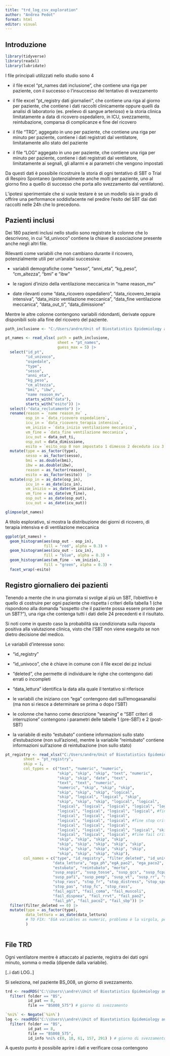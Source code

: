 ```yaml
---
title: "trd_log_csv_exploration"
author: "Andrea Pedot"
format: html
editor: visual
---
```


## Introduzione

```r
library(tidyverse)
library(readxl)
library(lubridate)
```

I file principali utilizzati nello studio sono 4

-   il file excel "pt_names dati inclusione", che contiene una riga per paziente, con il successo o l'insuccesso del tentativo di svezzamento

-   il file excel "pt_registry dati giornalieri", che contiene una riga al giorno per paziente, che contiene i dati raccolti clinicamente oppure quelli da analisi di laboratorio (es. prelievo di sangue arterioso) e la storia clinica limitatamente a data di ricovero ospedaliero, in ICU, svezzamento, reintubazione, comparsa di complicanze e fine del ricovero

-   il file "TRD", aggegato in uno per paziente, che contiene una riga per minuto per paziente, contiene i dati registrati dal ventilatore, limitatamente allo stato del paziente

-   il file "LOG" aggegato in uno per paziente, che contiene una riga per minuto per paziente, contiene i dati registrati dal ventilatore, limitatamente ai segnali, gli allarmi e ai parametri che vengono impostati

Da questi dati è possibile ricostruire la storia di ogni tentativo di SBT o Trial di Respiro Spontaneo (potenzialmente anche molti per paziente, uno al giorno fino a quello di successo che porta allo svezzamento dal ventilatore).

L'ipotesi sperimentale che si vuole testare è se un modello sia in grado di offrire una performance soddisfacente nel predire l'esito del SBT dai dati raccolti nelle 24h che lo precedono.

## Pazienti inclusi

Dei 180 pazienti inclusi nello studio sono registrate le colonne che lo descrivono, in cui "id_univoco" contiene la chiave di associazione presente anche negli altri file.

Rilevanti come variabili che non cambiano durante il ricovero, potenzialmente utili per un'analisi successiva:

-   variabili demografiche come "sesso", "anni_eta", "kg_peso", "cm_altezza", "bmi" e "ibw"

-   le ragioni d'inizio della ventilazione meccanica in "name reason_mv"

-   date rilevanti come "data_ricovero ospedaliero", "data_ricovero_terapia intensiva", "data_inizio ventilazione meccanica", "data_fine ventilazione meccanica", "data_out_ti", "data_dimissione"

Mentre le altre colonne contengono variabili ridondanti, derivate oppure disponibili solo alla fine del ricovero del paziente.

```r
path_inclusione <- "C:/Users/andre/Unit of Biostatistics Epidemiology and Public Health/LEMBS - Weaning Study/Driving p e Weaning/pt_names dati inclusione.xlsx"

pt_names <- read_xlsx( path = path_inclusione,
                       sheet = "pt_names",
                       guess_max = 5) |>
  select("id_pt",
         "id_univoco",
         "ospedale",
         "type",
         "sesso",
         "anni_eta",
         "kg_peso",
         "cm_altezza",
         "bmi", "ibw",
         "name reason_mv",
         starts_with("data"),
         starts_with("esito")) |> 
  select(-"data_reclutamento") |> 
  rename(reason = `name reason_mv` ,
         osp_in = `data_ricovero ospedaliero`,
         icu_in = `data_ricovero_terapia intensiva`,
         vm_inizio = `data_inizio ventilazione meccanica`,
         vm_fine = `data_fine ventilazione meccanica`,
         icu_out = data_out_ti,
         osp_out = data_dimissione,
         esito = `esito_osp 0 non impostato 1 dimesso 2 deceduto icu 3 deceduto osp`) |> 
  mutate(type = as_factor(type),
         sesso = as_factor(sesso),
         bmi = as.double(bmi),
         ibw = as.double(ibw),
         reason = as_factor(reason),
         esito = as_factor(esito))  |>
  mutate(osp_in = as_date(osp_in),
         icu_in = as_date(icu_in),
         vm_inizio = as_date(vm_inizio),
         vm_fine = as_date(vm_fine),
         osp_out = as_date(osp_out),
         icu_out = as_date(icu_out))
```

```r
glimpse(pt_names)
```

A titolo esplorativo, si mostra la distribuzione dei giorni di ricovero, di terapia intensiva e di ventilazione meccanica

```r
ggplot(pt_names) +
  geom_histogram(aes(osp_out - osp_in),
                 fill = "red", alpha = 0.3) +
  geom_histogram(aes(icu_out - icu_in),
                 fill = "blue", alpha = 0.3) +
  geom_histogram(aes(vm_fine - vm_inizio),
                 fill = "green", alpha = 0.3) +
  facet_wrap(~esito)
```

## Registro giornaliero dei pazienti

Tenendo a mente che in una giornata si svolge al più un SBT, l'obiettivo è quello di costruire per ogni paziente che rispetta i criteri della tabella 1 (che rispondono alla domanda "sospetto che il paziente possa essere pronto per un SBT?"), una riga che contenga tutti i dati delle 24 precedenti e il risultato.

Si noti come in questo caso la probabilità sia condizionata sulla risposta positiva alla valutazione clinica, visto che l'SBT non viene eseguito se non dietro decisione del medico.

Le variabili d'interesse sono:

-   "id_registry"

-   "id_univoco", che è chiave in comune con il file excel dei pz inclusi

-   "deleted", che permette di individuare le righe che contengono dati errati o incompleti

-   "data_lettura" identifica la data alla quale il tentativo si riferisce

-   le variabili che iniziano con "ega" contengono dati sull'emogasanalisi (ma non si riesce a determinare se prima o dopo l'SBT)

-   le colonne che hanno come descrizione "weaning" e "SBT criteri di interruzione" contengono i parametri delle tabelle 1 (pre-SBT) e 2 (post-SBT)

-   la variabile di esito "estubato" contiene informazioni sullo stato d'estubazione (non sull'azione), mentre la variabile "reintubato" contiene informazioni sull'azione di reintubazione (non sullo stato)

```r
pt_registry <- read_xlsx("C:/Users/andre/Unit of Biostatistics Epidemiology and Public Health/LEMBS - Weaning Study/Driving p e Weaning/pt_registry dati giornalieri.xls.xlsx",
        sheet = "pt_registry",
        skip = 1, 
        col_types =  c("text", "numeric", "numeric", 
                       "skip", "skip", "skip", "text", "numeric", 
                       "skip", "skip", "date", "text", 
                       "text", "text", "numeric", 
                       "numeric", "skip", "skip", "skip", 
                       "skip", "skip", "skip", "logical", 
                       "skip", "logical", "logical", "skip", 
                       "skip", "skip", "skip", "logical", "logical", 
                       "logical", "logical", "logical", "logical", "logical", 
                       "logical", "logical", "logical", "logical", #fine suspect criteria
                       "logical", "logical", "logical",
                       "logical", "logical", "logical", #fine stop criteria
                       "logical", "logical", "logical",
                       "logical", "logical", "logical", "logical", "skip",
                       "logical", "logical", "logical", #fine fail criteria
                       "skip", "skip", "skip", "skip", 
                       "skip", "skip", "skip", "skip", "skip", 
                       "skip", "skip", "skip", "skip", "skip", 
                       "skip", "skip", "skip", "skip"),
        col_names = c("type", "id_registry", "filter_deleted", "id_univoco", "id_medico",
                     "data_lettura", "ega_ph","egA_pao2", "ega_paco2", "sofa", "cpis",
                     "estubato", "reintubato", "morto",
                     "susp_aspir", "susp_tosse", "susp_gcs", "susp_fcpas", "susp_drugs",
                     "susp_pafi", "susp_peep", "susp_vt", "susp_rr", "susp_distress", "susp_ph",
                     "stop_rass", "stop_fr", "stop_distress", "stop_spo2",
                     "stop_pas", "stop_fc", "stop_rass",
                     "fail_agit", "fail_coma", "fail_muscoli",
                     "fail_dispnea", "fail_rrvt", "fail_pao2",
                     "fail_ph", "fail_paco2", "fail_sbp")) |>
  filter(filter_deleted == 0) |>
  mutate(type = as_factor(type),
         data_lettura = as_date(data_lettura)
         # TO FIX: "EGA variables as numeric, problema è la virgola, per ora sono chr
         )
  
```

## File TRD

Ogni ventilatore mentre è attaccato al paziente, registra dei dati ogni minuto, somma o media (dipende dalla variabile).

\[..i dati LOG..\]

Si seleziona, nel paziente BS_008, un giorno di svezzamento.

```r
trd <- readRDS("C:\\Users\\andre\\Unit of Biostatistics Epidemiology and Public Health\\LEMBS - Weaning Study\\output\\202204111455-weaningsTRD.rds") |> 
  filter( folder == "BS",
          id_pat == 8,
          file == "BS008_575") # giorno di svezzamento

`%ni%` <- Negate(`%in%`)
log <- readRDS("C:\\Users\\andre\\Unit of Biostatistics Epidemiology and Public Health\\LEMBS - Weaning Study\\output\\202204111455-weaningsLOG.rds") |> 
  filter( folder == "BS",
          id_pat == 8,
          file == "BS008_575",
          id_info %ni% c(0, 18, 61, 157, 291) ) # giorno di svezzamento
```

A questo punto è possibile aprire i dati e verificare cosa contengono
